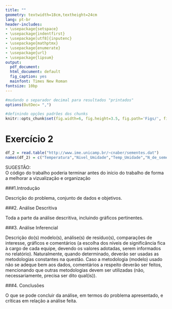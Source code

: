 ```yaml
---
title: ""
geometry: textwidth=18cm,textheight=24cm
lang: pt-br
header-includes:
- \usepackage{setspace}
- \usepackage{indentfirst}
- \usepackage[utf8]{inputenc}
- \usepackage{mathptmx}
- \usepackage{enumerate}
- \usepackage{url} 
- \usepackage{lipsum}
output:
  pdf_document:
  html_document: default
  fig_caption: yes
  mainfont: Times New Roman
fontsize: 10bp
---
```


\begin{titlepage}
\begin{center}
\thispagestyle{empty}
\begin{figure}[!htb]
\begin{center}
\begin{minipage}[b]{0.5\linewidth}
\begin{center}
\end{center}
\end{minipage}
\begin{minipage}[b]{0.7\linewidth}
\begin{center}
\vspace*{1cm}
 {\large \bf Universidade Estadual de Campinas\\[5pt]
Instituto de Matemática, Estatística e Computação Cientifica\\[3pt]
Departamento de Estatística}
\end{center}
\end{minipage}
\end{center}
\end{figure}
\vspace*{\stretch{1}}
\begin{center}
\vspace*{5cm}
{\huge \bf Relatório - Parte I \\[7pt]
Exercício 1}
\end{center}
\vspace*{\stretch{1}}
\begin{center}
\vspace*{4cm}
{\Large \bf Guilherme Pazian  RA:160323 \\
Henrique Capatto  RA:146406 \\
Hugo Calegari  RA:155738 \\
Leonardo Uchoa Pedreira RA:156231\break
}\\[3pt]
{\large \bf Professor: Caio Lucidius Naberezny Azevedo}\\[5pt]
\end{center}
\vspace*{\stretch{1}}
\centerline{\bf Campinas-SP, 05 de Junho de 2017}
\vspace*{\stretch{1}}
\end{center}
\end{titlepage}

\onehalfspacing
\newpage

```r
#mudando o separador decimal para resultados "printados"
options(OutDec= ",")
```

```r
#definindo opções padrões dos chunks
knitr::opts_chunk$set(fig.width=6, fig.height=3.5, fig.path='Figs/', fig.align='center', echo=FALSE, warning=FALSE, message=FALSE)
```

# Exercício 2

```r
df_2 = read.table("http://www.ime.unicamp.br/~cnaber/sementes.dat")
names(df_2) = c("Temperatura","Nivel_Umidade","Temp_Umidade","N_de_sementes")

```



SUGESTÃO:  
O código do trabalho poderia terminar antes do início do trabalho de forma a melhorar a vizualização e organização

\doublespacing

###1.Introdução

Descrição do problema, conjunto de dados e objetivos.

###2. Análise Descritiva

Toda a parte da análise descritiva, incluindo gráficos pertinentes.

###3. Análise Inferencial

Descrição do(s) modelo(s), análise(s) de resíduo(s), comparações de interesse, gráficos e
comentários (a escolha dos níveis de significância fica à cargo de cada equipe, devendo os
valores adotadas, serem informados no relatório). Naturalmente, quando determinado,
deverão ser usadas as metodologias constantes na questão. Caso a metodologia (modelo)
usado não se adeque bem aos dados, comentários a respeito deverão ser feitos,
mencionando que outras metodologias devem ser utilizadas (não, necessariamente, precisa
ser dito qual(is)).

###4. Conclusões

O que se pode concluir da análise, em termos do problema apresentado, e críticas em relação
a análise feita.